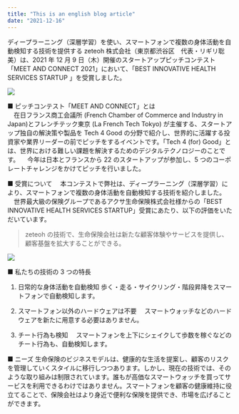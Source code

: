```yaml
---
title: "This is an english blog article"
date: "2021-12-16"
---
```


ディープラーニング（深層学習）を使い、スマートフォンで複数の身体活動を自動検知する技術を提供する zeteoh 株式会社（東京都渋谷区　代表・リギリ聡美）は、2021 年 12 月 9 日（木）開催のスタートアップピッチコンテスト「MEET AND CONNECT 2021」において、「BEST INNOVATIVE HEALTH SERVICES STARTUP 」を受賞しました。

![](/images/News/award.jpeg)

■ ピッチコンテスト「MEET AND CONNECT」とは\
　在日フランス商工会議所 (French Chamber of Commerce and Industry in Japan)とフレンチテック東京 (La French Tech Tokyo) が主催する、スタートアップ独自の解決策や製品を Tech 4 Good の分野で紹介し、世界的に活躍する投資家や業界リーダーの前でピッチをするイベントです。「Tech 4 (for) Good」とは、世界における難しい課題を解決するためのデジタルテクノロジーのことです。
　今年は日本とフランスから 22 のスタートアップが参加し、5 つのコーポレートチャレンジをかけてピッチを行いました。

■ 受賞について
　本コンテストで弊社は、ディープラーニング（深層学習）により、スマートフォンで複数の身体活動を自動検知する技術を紹介しました。
　世界最大級の保険グループであるアクサ生命保険株式会社様からの「BEST INNOVATIVE HEALTH SERVICES STARTUP」受賞にあたり、以下の評価をいただいています。

> zeteoh の技術で、生命保険会社は新たな顧客体験やサービスを提供し、顧客基盤を拡大することができる。

![](/images/News/pitch.webp)

■ 私たちの技術の 3 つの特長

1. 日常的な身体活動を自動検知
   歩く・走る・サイクリング・階段昇降をスマートフォンで自動検知します。

2. スマートフォン以外のハードウェアは不要　
   スマートウォッチなどのハードウェアを新たに用意する必要はありません。

3. チート行為も検知　
   スマートフォンを上下にシェイクして歩数を稼ぐなどのチート行為も、自動検知します。

■ ニーズ
生命保険のビジネスモデルは、健康的な生活を提案し、顧客のリスクを管理していくスタイルに移行しつつあります。しかし、現在の技術では、そのような取り組みは制限されています。誰もが高価なスマートウォッチを買ってサービスを利用できるわけではありません。スマートフォンを顧客の健康維持に役立てることで、保険会社はより身近で便利な保険を提供でき、市場を広げることができます。

